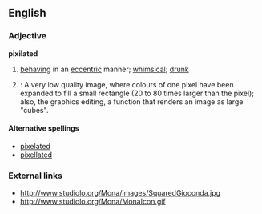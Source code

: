 ==English==

===Adjective===
'''pixilated'''
# [[behaving]] in an [[eccentric]] manner; [[whimsical]]; [[drunk]]
# {{computing}}: A very low quality image, where colours of one pixel have been expanded to fill a small rectangle (20 to 80 times larger than the pixel); also, the graphics editing, a function that renders an image as large "cubes".

====Alternative spellings====
*[[pixelated]]
*[[pixellated]]

===External links===
* http://www.studiolo.org/Mona/images/SquaredGioconda.jpg
* http://www.studiolo.org/Mona/MonaIcon.gif